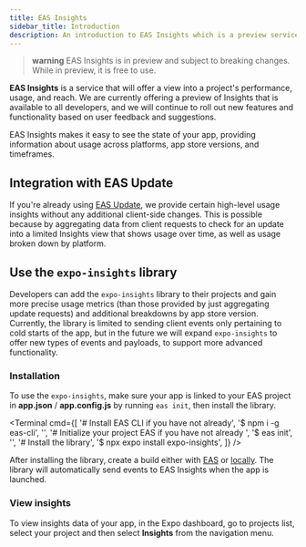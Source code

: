 ```yaml
---
title: EAS Insights
sidebar_title: Introduction
description: An introduction to EAS Insights which is a preview service for projects using the expo-insights library.
---
```



> **warning** EAS Insights is in preview and subject to breaking changes. While in preview, it is free to use.

**EAS Insights** is a service that will offer a view into a project's performance, usage, and reach. We are currently offering a preview of Insights that is available to all developers, and we will continue to roll out new features and functionality based on user feedback and suggestions.

EAS Insights makes it easy to see the state of your app, providing information about usage across platforms, app store versions, and timeframes.

## Integration with EAS Update

If you're already using [EAS Update](/eas-update/introduction.mdx), we provide certain high-level usage insights without any additional client-side changes. This is possible because by aggregating data from client requests to check for an update into a limited Insights view that shows usage over time, as well as usage broken down by platform.

## Use the `expo-insights` library

Developers can add the `expo-insights` library to their projects and gain more precise usage metrics (than those provided by just aggregating update requests) and additional breakdowns by app store version. Currently, the library is limited to sending client events only pertaining to cold starts of the app, but in the future we will expand `expo-insights` to offer new types of events and payloads, to support more advanced functionality.

### Installation

To use the `expo-insights`, make sure your app is linked to your EAS project in **app.json** / **app.config.js** by running `eas init`, then install the library.

<Terminal
  cmd={[
    '# Install EAS CLI if you have not already',
    '$ npm i -g eas-cli',
    '',
    '# Initialize your project EAS if you have not already ',
    '$ eas init',
    '',
    '# Install the library',
    '$ npx expo install expo-insights',
  ]}
/>

After installing the library, create a build either with [EAS](/build/setup/) or [locally](/guides/local-app-development/). The library will automatically send events to EAS Insights when the app is launched.

### View insights

To view insights data of your app, in the Expo dashboard, go to projects list, select your project and then select **Insights** from the navigation menu.

